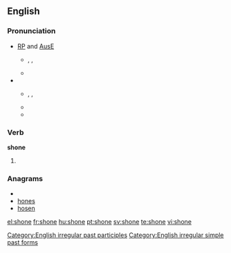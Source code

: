 ==English==

===Pronunciation===
* [[w:Received Pronunciation|RP]] and [[w:Australian English|AusE]]
** {{enPR|shŏn}}, {{IPA|/ʃɒn/}}, {{SAMPA|/SQn/}}
** {{rhymes|ɒn}}
* {{a|GenAM}}
** {{enPR|shōn}}, {{IPA|/ʃoʊn/}}, {{SAMPA|/SoUn/}}
** {{rhymes|əʊn}}
** {{audio|en-us-shone.ogg|Audio (US)}}

===Verb===
'''shone'''

# {{past of|[[shine]]}}

===Anagrams===
* {{alphagram|ehnos}}
* [[hones#English|hones]]
* [[hosen#English|hosen]]

[[Category:English irregular past participles]]
[[Category:English irregular simple past forms]]

[[el:shone]]
[[fr:shone]]
[[hu:shone]]
[[pt:shone]]
[[sv:shone]]
[[te:shone]]
[[vi:shone]]